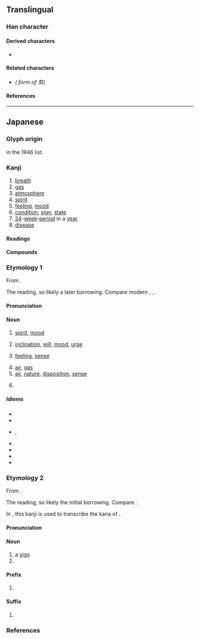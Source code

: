 {{also|氣|气|炁}}
{{character info}}
==Translingual==
{{stroke order|strokes=6|type=jbw}}
{{Han simplified forms|氣|気|气}}

===Han character===
{{Han char|rn=84|rad=气|as=02|sn=6|four=80417|canj=ONK|ids=⿹气㐅}}

====Derived characters====
* {{l|mul|[[𭰑]], [[𪽺]]}}

====Related characters====
* {{l|mul|[[氣]]}} ''({{w|Kyūjitai}} form of 気)''

====References====
{{Han ref|kx=0599.041|dkj=17046|dj=0990.170|hdz=32010.031|uh=6C17}}

----

==Japanese==

===Glyph origin===
{{Han simp|氣|f=米|t=㐅}} in the 1946 {{w|Tōyō kanji}} list.

===Kanji===
{{ja-kanji forms|気|氣}}
{{ja-kanji|grade=1|rs=气02|kyu=氣}}

# [[breath]]
# [[gas]]
# [[atmosphere]]
# [[spirit]]
# [[feeling]], [[mood]]
# [[condition]], [[sign]], [[state]]
# [[24]]-[[week]]-[[period]] in a [[year]]
# [[disease]]

====Readings====
{{ja-readings
|goon=け
|kanon=き
|kun=いき-
}}

====Compounds====
{{der3
|ja|{{ja-r|電%気|でん%き}}
|{{ja-r|土%気|ど%き}}
|{{ja-r|怒%気|ど%き}}
|{{ja-r|元%気|げん%き}}
|{{ja-r|本%気|ほん%き}}
|{{ja-r|意%気|い%き}}
|{{ja-r|陰%気|いん%き}}
|{{ja-r|邪%気|じゃ%き}}
|{{ja-r|蒸%気|じょう%き|steam}}
|{{ja-r|火%気|か%き}}
|{{ja-r|風%気|かざ%け}}
|{{ja-r|気%化|き%か}}
|{{ja-r|鬼%気|き%き}}
|{{ja-r|気%味|き%み}}, {{ja-r|気%味|-ぎ%み}}
|{{ja-r|気%力|き%りょく}}
|{{ja-r|気%相|き%そう|[[gaseous phase]]}}
|{{ja-r|気%息|き%そく}}
|{{ja-r|気%体|き%たい}}
|{{ja-r|空%気|くう%き}}
|{{ja-r|熱%気|ねっ%き}}
|{{ja-r|眠%気|ねむ%け}}
|{{ja-r|冷%気|れい%き}}
|{{ja-r|霊%気|れい%き}}
|{{ja-r|殺%気|さっ%き}}
|{{ja-r|生%気|せい%き}}
|{{ja-r|心%気|しん%き}}
|{{ja-r|神%気|しん%き}}
|{{ja-r|沼%気|しょう%き}}
|{{ja-r|水%気|すい%き}}
|{{ja-r|帯%気%音|たい%き%おん}}
|{{ja-r|天%気|てん%き}}
|{{ja-r|悪%気|わる%ぎ}}
|{{ja-r|妖%気|よう%き}}
|{{ja-r|陽%気|よう%き}}
|{{ja-r|勇%気|ゆう%き}}
|{{ja-r|気%配|け%はい}}
}}

===Etymology 1===
{{wp|lang=ja}}
{{ja-kanjitab|き|yomi=kanon}}

From {{der|ja|ltc|sort=き|-}} {{ltc-l|氣|id=1}}.

The ''{{ll|ja|漢音|kan'on}}'' reading, so likely a later borrowing. Compare modern {{cog|cmn|氣|tr=qi}}, {{cog|mnp|氣|tr=ki̿}}, {{cog|nan|氣|tr=khì}}.

====Pronunciation====
{{ja-pron|き|acc=0|acc_ref=DJR,NHK}}

====Noun====
{{ja-noun|kyu=氣|き}}

# [[spirit]], [[mood]]
#: {{ja-usex|[[遊ぶ]]'''気'''[[満%々]]|あそぶ '''き''' まん%まん|brimming with '''desire''' to go and play}}
# [[inclination]], [[will]], [[mood]], [[urge]]
#: {{ja-usex|[[気が向く|'''気'''が向い]]たら[[連%絡]]してね。|'''き''' が むいたら れん%らく して ね。|Feel free to contact me if you feel like it (''lit.'' if your '''mood''' faces towards it).}}
#: {{ja-usex|[[なんとなく]][[やる気|やる'''気''']]が[[出る|出ない]]。|なん-と-なく やる '''き''' が でない。|I just somehow don't feel like doing it. (''lit.'' My '''urge''' to do it just isn't coming out.)}}
# [[feeling]], [[sense]]
#: {{ja-usex|[[なんか]][[変]]な'''気'''がするんだよね。|なんか へん な '''き''' が する ん だ よ ね。|Something feels kind of off, doesn't it?}}
# [[air]], [[gas]]
# [[air]], [[nature]], [[disposition]], [[sense]]
#: {{ja-usex|大人%気ない人|おとな%げ ない ひと|childish person (''lit.'' person without an adult '''air''')}}
#: {{ja-usex|[[意味]][[有りげ|有り'''げ''']]に[[言う]]|いみ あり'''げ''' に いう|to say in a way implying meaningfulness}}
# {{rfdef|ja}}

=====Idioms=====
{{der-top|Idioms}}
* {{ja-r|気がする|き が する}}
* {{ja-r|気を付けて|き を つけて}}
* {{ja-r|気に食わない|き に くわない|rom=-}}, {{ja-r|気にくわない|き に くわない}}
* {{ja-r|気がある|き が ある}}
* {{ja-r|気になる|き に なる}}
* {{ja-r|気に入る|き に いる}}
* {{ja-r|気が向く|き が むく}}
{{der-bottom}}

===Etymology 2===
{{ja-kanjitab|け|yomi=goon}}

From {{der|ja|ltc|sort=き|-}} {{ltc-l|氣|id=1}}.

The ''{{ll|ja|呉音|goon}}'' reading, so likely the initial borrowing. Compare {{cog|cdo|氣|tr=ké}}.

In {{w|Old Japanese}}, this kanji is used to transcribe the {{m|ja|借音|tr=shakuon}} kana of {{IPAfont|⟨ke<sub>2</sub>⟩}}.

====Pronunciation====
{{ja-pron|け|acc=1|acc_ref=DJR,NHK|acc2=0|acc2_ref=DJR,NHK}}

====Noun====
{{ja-noun|kyu=氣|け}}

# a [[sign]]
# {{rfdef|ja|sort=け}}

====Prefix====
{{ja-pos|prefix|kyu=氣|け}}

# {{rfdef|ja|sort=け}}

====Suffix====
{{ja-pos|suffix|kyu=氣|け}}

# {{rfdef|ja|sort=け}}

===References===
<references/>